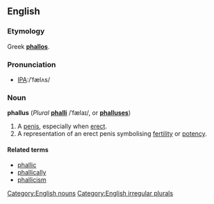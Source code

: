 ==English==

===Etymology===
Greek '''[[phallos]]'''.

===Pronunciation===
*[[International Phonetic Alphabet|IPA]]:/ˈfælʌs/

===Noun===
'''phallus''' (''Plural'' '''[[phalli]]''' /ˈfælaɪ/, or '''[[phalluses]]''')
# A [[penis]], especially when [[erect]].
# A representation of an erect penis symbolising [[fertility]] or [[potency]].

====Related terms====
*[[phallic]]
*[[phallically]]
*[[phallicism]]

[[Category:English nouns]]
[[Category:English irregular plurals]]